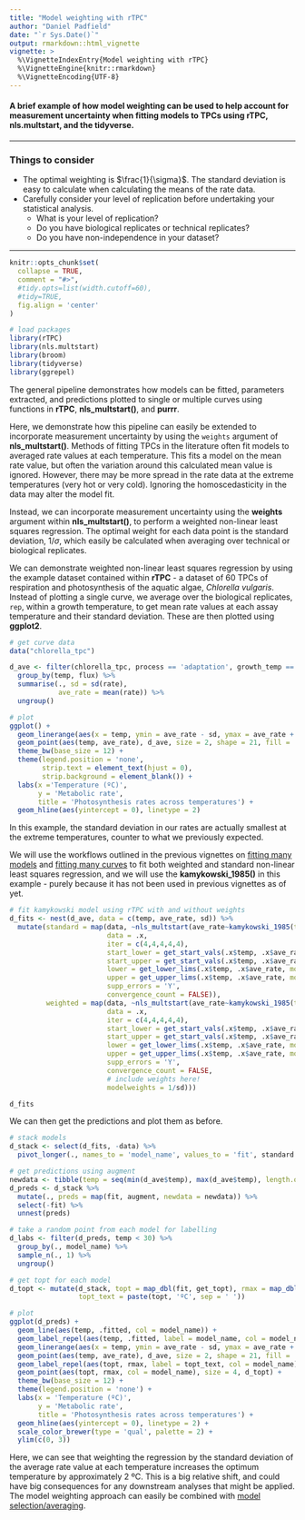 ```yaml
---
title: "Model weighting with rTPC"
author: "Daniel Padfield"
date: "`r Sys.Date()`"
output: rmarkdown::html_vignette
vignette: >
  %\VignetteIndexEntry{Model weighting with rTPC}
  %\VignetteEngine{knitr::rmarkdown}
  %\VignetteEncoding{UTF-8}
---
```

#### A brief example of how model weighting can be used to help account for measurement uncertainty when fitting models to TPCs using rTPC, nls.multstart, and the tidyverse.
***
### Things to consider 

- The optimal weighting is $\frac{1}{\sigma}$. The standard deviation is easy to calculate when calculating the means of the rate data.
- Carefully consider your level of replication before undertaking your statistical analysis.
    - What is your level of replication? 
    - Do you have biological replicates or technical replicates? 
    - Do you have non-independence in your dataset?

***
```r
knitr::opts_chunk$set(
  collapse = TRUE,
  comment = "#>",
  #tidy.opts=list(width.cutoff=60),
  #tidy=TRUE,
  fig.align = 'center'
)
```

```r
# load packages
library(rTPC)
library(nls.multstart)
library(broom)
library(tidyverse)
library(ggrepel)
```

The general pipeline demonstrates how models can be fitted, parameters extracted, and predictions plotted to single or multiple curves using functions in **rTPC**, **nls_multstart()**, and **purrr**.

Here, we demonstrate how this pipeline can easily be extended to incorporate measurement uncertainty by using the `weights` argument of **nls_multstart()**.  Methods of fitting TPCs in the literature often fit models to averaged rate values at each temperature. This fits a model on the mean rate value, but often the variation around this calculated mean value is ignored. However, there may be more spread in the rate data at the extreme temperatures (very hot or very cold). Ignoring the homoscedasticity in the data may alter the model fit.

Instead, we can incorporate measurement uncertainty using the __weights__ argument within __nls_multstart()__, to perform a weighted non-linear least squares regression. The optimal weight for each data point is the standard deviation, $1/\sigma$, which easily be calculated when averaging over technical or biological replicates.

We can demonstrate weighted non-linear least squares regression by using  the example dataset contained within **rTPC** - a dataset of 60 TPCs of respiration and photosynthesis of the aquatic algae, *Chlorella vulgaris*. Instead of plotting a single curve, we average over the biological replicates, `rep`, within a growth temperature, to get mean rate values at each assay temperature and their standard deviation. These are then plotted using **ggplot2**. 

```r
# get curve data
data("chlorella_tpc")

d_ave <- filter(chlorella_tpc, process == 'adaptation', growth_temp == 33, flux == 'photosynthesis') %>%
  group_by(temp, flux) %>%
  summarise(., sd = sd(rate),
            ave_rate = mean(rate)) %>%
  ungroup()

# plot
ggplot() +
  geom_linerange(aes(x = temp, ymin = ave_rate - sd, ymax = ave_rate + sd), d_ave) +
  geom_point(aes(temp, ave_rate), d_ave, size = 2, shape = 21, fill = 'green4') +
  theme_bw(base_size = 12) +
  theme(legend.position = 'none',
        strip.text = element_text(hjust = 0),
        strip.background = element_blank()) +
  labs(x ='Temperature (ºC)',
       y = 'Metabolic rate',
       title = 'Photosynthesis rates across temperatures') +
  geom_hline(aes(yintercept = 0), linetype = 2)
```

In this example, the standard deviation in our rates are actually smallest at the extreme temperatures, counter to what we previously expected.

We will use the workflows outlined in the previous vignettes on [fitting many models](fit_many_models.html) and [fitting many curves](fit_many_curves.html) to fit both weighted and standard non-linear least squares regression, and we will use the **kamykowski_1985()** in this example - purely because it has not been used in previous vignettes as of yet.

```r
# fit kamykowski model using rTPC with and without weights
d_fits <- nest(d_ave, data = c(temp, ave_rate, sd)) %>%
  mutate(standard = map(data, ~nls_multstart(ave_rate~kamykowski_1985(temp = temp, tmin, tmax, a,b,c),
                        data = .x,
                        iter = c(4,4,4,4,4),
                        start_lower = get_start_vals(.x$temp, .x$ave_rate, model_name = 'kamykowski_1985') - 10,
                        start_upper = get_start_vals(.x$temp, .x$ave_rate, model_name = 'kamykowski_1985') + 10,
                        lower = get_lower_lims(.x$temp, .x$ave_rate, model_name = 'kamykowski_1985'),
                        upper = get_upper_lims(.x$temp, .x$ave_rate, model_name = 'kamykowski_1985'),
                        supp_errors = 'Y',
                        convergence_count = FALSE)),
         weighted = map(data, ~nls_multstart(ave_rate~kamykowski_1985(temp = temp, tmin, tmax, a,b,c),
                        data = .x,
                        iter = c(4,4,4,4,4),
                        start_lower = get_start_vals(.x$temp, .x$ave_rate, model_name = 'kamykowski_1985') - 10,
                        start_upper = get_start_vals(.x$temp, .x$ave_rate, model_name = 'kamykowski_1985') + 10,
                        lower = get_lower_lims(.x$temp, .x$ave_rate, model_name = 'kamykowski_1985'),
                        upper = get_upper_lims(.x$temp, .x$ave_rate, model_name = 'kamykowski_1985'),
                        supp_errors = 'Y',
                        convergence_count = FALSE,
                        # include weights here!
                        modelweights = 1/sd)))

d_fits
```

We can then get the predictions and plot them as before.

```r
# stack models
d_stack <- select(d_fits, -data) %>%
  pivot_longer(., names_to = 'model_name', values_to = 'fit', standard:weighted)

# get predictions using augment
newdata <- tibble(temp = seq(min(d_ave$temp), max(d_ave$temp), length.out = 100))
d_preds <- d_stack %>%
  mutate(., preds = map(fit, augment, newdata = newdata)) %>%
  select(-fit) %>%
  unnest(preds)

# take a random point from each model for labelling
d_labs <- filter(d_preds, temp < 30) %>%
  group_by(., model_name) %>%
  sample_n(., 1) %>%
  ungroup()

# get topt for each model
d_topt <- mutate(d_stack, topt = map_dbl(fit, get_topt), rmax = map_dbl(fit, get_rmax),
                 topt_text = paste(topt, 'ºC', sep = ' '))

# plot
ggplot(d_preds) +
  geom_line(aes(temp, .fitted, col = model_name)) +
  geom_label_repel(aes(temp, .fitted, label = model_name, col = model_name), fill = 'white', nudge_y = 0.8, segment.size = 0.2, segment.colour = 'grey50', d_labs) +
  geom_linerange(aes(x = temp, ymin = ave_rate - sd, ymax = ave_rate + sd), d_ave) +
  geom_point(aes(temp, ave_rate), d_ave, size = 2, shape = 21, fill = 'green4') +
  geom_label_repel(aes(topt, rmax, label = topt_text, col = model_name), fill = 'white', nudge_y = 0.8, segment.size = 0.2, segment.colour = 'grey50', d_topt) +
  geom_point(aes(topt, rmax, col = model_name), size = 4, d_topt) +
  theme_bw(base_size = 12) +
  theme(legend.position = 'none') +
  labs(x = 'Temperature (ºC)',
       y = 'Metabolic rate',
       title = 'Photosynthesis rates across temperatures') +
  geom_hline(aes(yintercept = 0), linetype = 2) +
  scale_color_brewer(type = 'qual', palette = 2) +
  ylim(c(0, 3))
```

Here, we can see that weighting the regression by the standard deviation of the average rate value at each temperature increases the optimum temperature by approximately 2 ºC. This is a big relative shift, and could have big consequences for any downstream analyses that might be applied. The model weighting approach can easily be combined with [model selection/averaging](model_averaging_selection.html).
